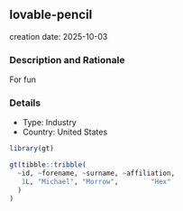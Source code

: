 
## lovable-pencil
creation date: 2025-10-03


### Description and Rationale

For fun

### Details

* Type: Industry
* Country: United States

```r
library(gt)

gt(tibble::tribble(
  ~id, ~forename, ~surname, ~affiliation,
   1L, "Michael", "Morrow",        "Hex"
  )
)
```
